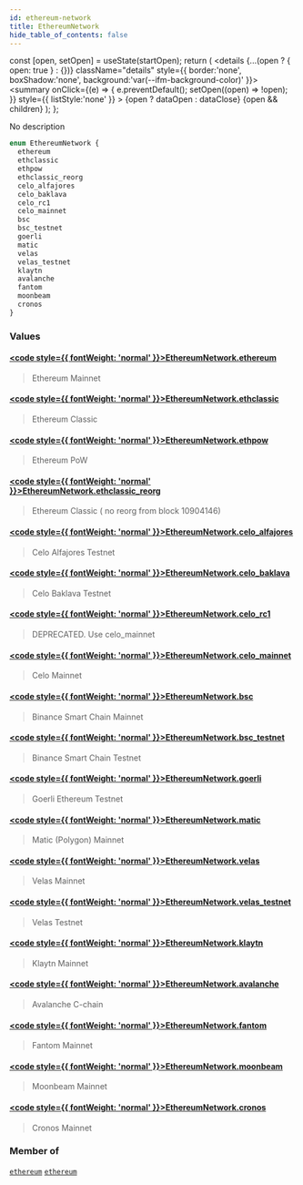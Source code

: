 ```yaml
---
id: ethereum-network
title: EthereumNetwork
hide_table_of_contents: false
---
```







  const [open, setOpen] = useState(startOpen);
  return (
    <details {...(open ? { open: true } : {})} className="details" style={{ border:'none', boxShadow:'none', background:'var(--ifm-background-color)' }}>
      <summary
        onClick={(e) => {
          e.preventDefault();
          setOpen((open) => !open);
        }}
        style={{ listStyle:'none' }}
      >
      {open ? dataOpen : dataClose}
      </summary>
      {open && children}
    </details>
  );
};








No description


```graphql
enum EthereumNetwork {
  ethereum
  ethclassic
  ethpow
  ethclassic_reorg
  celo_alfajores
  celo_baklava
  celo_rc1
  celo_mainnet
  bsc
  bsc_testnet
  goerli
  matic
  velas
  velas_testnet
  klaytn
  avalanche
  fantom
  moonbeam
  cronos
}
```




### Values

#### [<code style={{ fontWeight: 'normal' }}>EthereumNetwork.<b>ethereum</b></code>](#)  
> 
> 
> Ethereum Mainnet
> 

#### [<code style={{ fontWeight: 'normal' }}>EthereumNetwork.<b>ethclassic</b></code>](#)  
> 
> 
> Ethereum Classic
> 

#### [<code style={{ fontWeight: 'normal' }}>EthereumNetwork.<b>ethpow</b></code>](#)  
> 
> 
> Ethereum PoW
> 

#### [<code style={{ fontWeight: 'normal' }}>EthereumNetwork.<b>ethclassic_reorg</b></code>](#)  
> 
> 
> Ethereum Classic ( no reorg from block 10904146)
> 

#### [<code style={{ fontWeight: 'normal' }}>EthereumNetwork.<b>celo_alfajores</b></code>](#)  
> 
> 
> Celo Alfajores Testnet
> 

#### [<code style={{ fontWeight: 'normal' }}>EthereumNetwork.<b>celo_baklava</b></code>](#)  
> 
> 
> Celo Baklava Testnet
> 

#### [<code style={{ fontWeight: 'normal' }}>EthereumNetwork.<b>celo_rc1</b></code>](#)  
> 
> 
> DEPRECATED. Use celo_mainnet
> 

#### [<code style={{ fontWeight: 'normal' }}>EthereumNetwork.<b>celo_mainnet</b></code>](#)  
> 
> 
> Celo Mainnet
> 

#### [<code style={{ fontWeight: 'normal' }}>EthereumNetwork.<b>bsc</b></code>](#)  
> 
> 
> Binance Smart Chain Mainnet
> 

#### [<code style={{ fontWeight: 'normal' }}>EthereumNetwork.<b>bsc_testnet</b></code>](#)  
> 
> 
> Binance Smart Chain Testnet
> 

#### [<code style={{ fontWeight: 'normal' }}>EthereumNetwork.<b>goerli</b></code>](#)  
> 
> 
> Goerli Ethereum Testnet
> 

#### [<code style={{ fontWeight: 'normal' }}>EthereumNetwork.<b>matic</b></code>](#)  
> 
> 
> Matic (Polygon) Mainnet
> 

#### [<code style={{ fontWeight: 'normal' }}>EthereumNetwork.<b>velas</b></code>](#)  
> 
> 
> Velas Mainnet
> 

#### [<code style={{ fontWeight: 'normal' }}>EthereumNetwork.<b>velas_testnet</b></code>](#)  
> 
> 
> Velas Testnet
> 

#### [<code style={{ fontWeight: 'normal' }}>EthereumNetwork.<b>klaytn</b></code>](#)  
> 
> 
> Klaytn Mainnet
> 

#### [<code style={{ fontWeight: 'normal' }}>EthereumNetwork.<b>avalanche</b></code>](#)  
> 
> 
> Avalanche C-chain
> 

#### [<code style={{ fontWeight: 'normal' }}>EthereumNetwork.<b>fantom</b></code>](#)  
> 
> 
> Fantom Mainnet
> 

#### [<code style={{ fontWeight: 'normal' }}>EthereumNetwork.<b>moonbeam</b></code>](#)  
> 
> 
> Moonbeam Mainnet
> 

#### [<code style={{ fontWeight: 'normal' }}>EthereumNetwork.<b>cronos</b></code>](#)  
> 
> 
> Cronos Mainnet
> 



### Member of

[`ethereum`](/docs/v1/graphql-reference/queries/ethereum)  <Badge class="secondary" text="query"/><Bullet />[`ethereum`](/docs/v1/graphql-reference/subscriptions/ethereum)  <Badge class="secondary" text="subscription"/>

